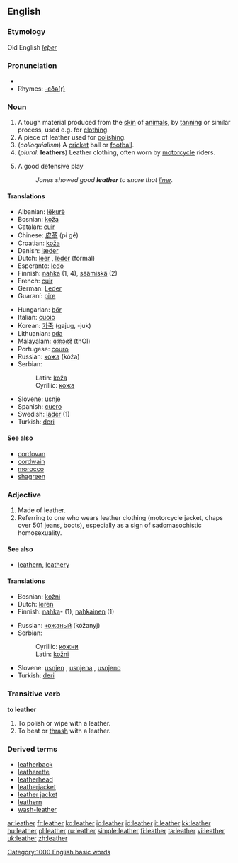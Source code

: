 {{wikipedia}}
==English==

===Etymology===
Old English ''[[leþer]]''

===Pronunciation===
*{{audio|en-us-leather.ogg|Audio (US)}}
*Rhymes: [[Rhymes:English:-ɛðə(r)|-ɛðə(r)]]

===Noun===
{{en-noun}}

# A tough material produced from the [[skin]] of [[animal]]s, by [[tan#Verb|tanning]] or similar process, used e.g. for [[clothing]].
# A piece of leather used for [[polish#Verb|polishing]].
# (''colloquialism'') A [[cricket]] ball or [[football]].
# (''plural'': '''leathers''') Leather clothing, often worn by [[motorcycle]] riders.
# {{baseball}} A good defensive play
#: ''Jones showed good '''leather''' to snare that [[liner]].''

====Translations====
{{trans-top|material produced by tanning animal skin}}
*Albanian: [[lëkurë]]
*Bosnian: [[koža#Bosnian|koža]] {{f}}
*Catalan: [[cuir]] {{m}}
*Chinese: [[皮革]] (pí gé)
*Croatian: [[koža]] {{f}}
*Danish: [[læder]] {{n}}
*Dutch: [[leer]] {{n}}, [[leder]] (formal) {{n}}
*Esperanto: [[ledo]]
*Finnish: [[nahka]] (1, 4), [[säämiskä]] (2)
*French: [[cuir]] {{m}}
*German: [[Leder]] {{n}}
*Guaraní: [[pire]]
{{trans-mid}}
*Hungarian: [[bőr]]
*Italian: [[cuoio]] {{m}}
*Korean: [[가죽]] (gajug, -juk)
*Lithuanian: [[oda]] {{f}}
*Malayalam: [[തോല്‍]] (thOl)
*Portugese: [[couro]] {{m}}
*Russian: [[кожа]] (kóža) {{f}}
*Serbian:
*:Latin: [[koža#Serbian|koža]] {{f}}
*:Cyrillic: [[кожа#Serbian|кожа]] {{f}}
*Slovene: [[usnje]] {{n}}
*Spanish: [[cuero]] {{m}}
*Swedish: [[läder]] {{n}} (1)
*Turkish: [[deri]]
{{trans-bottom}}

====See also====
*[[cordovan]]
*[[cordwain]]
*[[morocco]]
*[[shagreen]]

===Adjective===
{{en-adj-notcomp}}

# Made of leather.
# Referring to one who wears leather clothing (motorcycle jacket, chaps over 501 jeans, boots), especially as a sign of sadomasochistic homosexuality.

====See also====
* [[leathern]], [[leathery]]

====Translations====
{{trans-top|made of leather}}
*Bosnian: [[kožni#Bosnian|kožni]] {{m}}
*Dutch: [[leren]]
*Finnish: [[nahka]]- (1), [[nahkainen]] (1)
{{trans-mid}}
*Russian: [[кожаный]] (kóžanyj)
*Serbian:
*:Cyrillic: [[кожни#Serbian|кожни]] {{m}}
*:Latin: [[kožni#Serbian|kožni]] {{m}}
*Slovene: [[usnjen]] {{m}}, [[usnjena]] {{f}}, [[usnjeno]] {{n}}
*Turkish: [[deri]]

{{trans-bottom}}

===Transitive verb===
{{rfc-trverb|Transitive verb}}
'''to leather'''

# To polish or wipe with a leather.
# To beat or [[thrash]] with a leather.

===Derived terms===
*[[leatherback]]
*[[leatherette]]
*[[leatherhead]]
*[[leatherjacket]]<!--a type of fish-->
*[[leather jacket]]<!--a jacket made of leather-->
*[[leathern]]
*[[wash-leather]]

[[Category:1000 English basic words]]

[[ar:leather]]
[[fr:leather]]
[[ko:leather]]
[[io:leather]]
[[id:leather]]
[[it:leather]]
[[kk:leather]]
[[hu:leather]]
[[pl:leather]]
[[ru:leather]]
[[simple:leather]]
[[fi:leather]]
[[ta:leather]]
[[vi:leather]]
[[uk:leather]]
[[zh:leather]]